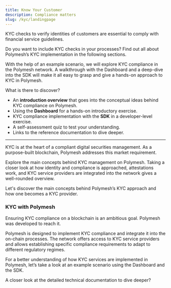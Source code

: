 ```yaml
---
title: Know Your Customer
description: Compliance matters
slug: /kyc/landingpage
---
```




KYC checks to verify identities of customers are essential to comply with financial service guidelines.

Do you want to include KYC checks in your processes? Find out all about Polymesh’s KYC implementation in the following sections.

With the help of an example scenario, we will explore KYC compliance in the Polymesh network. A walkthrough with the Dashboard and a deep-dive into the SDK will make it all easy to grasp and give a hands-on approach to KYC in Polymesh.

What is there to discover?
* An **introduction overview** that goes into the conceptual ideas behind KYC compliance on Polymesh.
* Using the **Dashboard** for a hands-on introductory exercise.
* KYC compliance implementation with the **SDK** in a developer-level exercise.
* A self-assessment quiz to test your understanding.
* Links to the reference documentation to dive deeper.

***

<OverviewBox title="Overview: KYC" linkHref="/settlement/settlement-introduction" linkText="Overview" imgSrc="/illu-p-screen.svg">

KYC is at the heart of a compliant digital securities management. As a purpose-built blockchain, Polymesh addresses this market requirement.

Explore the main concepts behind KYC management on Polymesh. Taking a closer look at how identity and compliance is approached, attestations work, and KYC service providers are integrated into the network gives a well-rounded overview.

Let's discover the main concepts behind Polymesh’s KYC approach and how one becomes a KYC provider.
</OverviewBox>

### KYC with Polymesh
Ensuring KYC compliance on a blockchain is an ambitious goal. Polymesh was developed to reach it.

Polymesh is designed to implement KYC compliance and integrate it into the on-chain processes. The network offers access to KYC service providers and allows establishing specific compliance requirements to adapt to different regulatory regimes.

For a better understanding of how KYC services are implemented in Polymesh, let’s take a look at an example scenario using the Dashboard and the SDK.

<ActionCardWrapper>
	<ActionCard href="/kyc/kyc-dashboard" text="KYC compliance with the Dashboard" desc="Let’s discover how KYC compliance can be managed through your browser and the Polymesh Dashboard."></ActionCard>
	<ActionCard href="/kyc/kyc-sdk" showDevSign="true" text="Providing KYC using the SDK" desc="How the SDK can help to ensure and provide KYC on-chain. Let’s explore an example scenario."></ActionCard>
</ActionCardWrapper>

<OverviewBox title="Dive into further resources" linkHref="https://docs.polymesh.live/polymesh/index.html" linkText="Explore" imgSrc="/illu-p-code.svg">

A closer look at the detailed technical documentation to dive deeper?
</OverviewBox>
